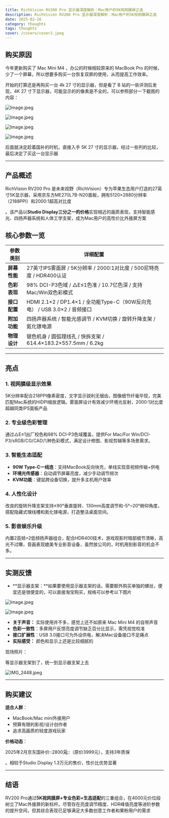 ```yaml
---
title: RichVision RV200 Pro 显示器深度解析：Mac用户的5K视网膜屏之选
description: RichVision RV200 Pro 显示器深度解析：Mac用户的5K视网膜屏之选
date: 2025-02-16
category: thoughts
tags: thoughts
cover: /covers/cover2.jpeg
---
```


## 购买原因

   今年更新购买了 Mac Mini M4 ，办公的时候相较原来的 MacBook Pro 的时候，少了一个屏幕，所以想要多购买一台恢复双屏的使用，从而提高工作效率。

   开始的打算还是再购买一台 4k 27 寸的显示器，但是看了 B 站的一些评测后发现，4K 27 寸下显示器，可能显示的的像素是不全的，可以参照部分一下截图的内容：

![Image.jpeg](https://res.craft.do/user/full/f3be568a-34ab-2b61-a799-bb5c9d6f8f77/doc/A3B0F86D-EEC9-430D-8C13-57D568E29C26/146F73A3-3465-4897-A54C-1639CBE9714C_2/aONuDx3POYwVtADptZeIny6RME9y0HXF0FbM9Po910wz/Image.jpeg)

![Image.jpeg](https://res.craft.do/user/full/f3be568a-34ab-2b61-a799-bb5c9d6f8f77/doc/A3B0F86D-EEC9-430D-8C13-57D568E29C26/FE286141-A852-4846-9DAA-F8DAE35579FD_2/3Amn7oZ3hlQoNICSdrTKnNSklaUyUymxiidgjr05Byoz/Image.jpeg)

![Image.jpeg](https://res.craft.do/user/full/f3be568a-34ab-2b61-a799-bb5c9d6f8f77/doc/A3B0F86D-EEC9-430D-8C13-57D568E29C26/1C8C87C6-EBE8-425C-9CE8-7AA61316DCD2_2/BRmx2O1zVZUS0idVApgZ1WQRBSX8nsvOOOZtHB81Afsz/Image.jpeg)

![Image.jpeg](https://res.craft.do/user/full/f3be568a-34ab-2b61-a799-bb5c9d6f8f77/doc/A3B0F86D-EEC9-430D-8C13-57D568E29C26/DBA0D6D9-266F-4547-9D5F-6C269A890E3E_2/VgAgOfDtKZAqVydZkny18FehFEViIHqMmciq6TL8y4Mz/Image.jpeg)

   后面就决定趁着国补的时机，直接入手 5K 27 寸的显示器，经过一些列的比较，最后决定了买这一台显示器

---

## 产品概述

RichVision RV200 Pro 是未来视野（RichVision）专为苹果生态用户打造的27英寸5K显示器，采用京东方ME270L7B-N20面板，拥有5120×2880分辨率（2188PPI）和2000:1超高对比度

。该产品以**Studio Display三分之一的价格**实现相近的画质表现，支持智能感光、四扬声器系统和人体工学支架，成为Mac用户的高性价比外接屏方案

## 核心参数一览

| **参数类别** | **详细配置**                                                     |
| -------- | ------------------------------------------------------------ |
| **屏幕性能** | 27英寸IPS雾面屏 / 5K分辨率 / 2000:1对比度 / 500尼特亮度 / HDR400认证          |
| **色彩表现** | 98% DCI-P3色域 / △E≤1色准 / 10.7亿色深 / 支持Mac/Win双色彩模式             |
| **接口配置** | HDMI 2.1×2 / DP1.4×1 / 全功能Type-C（90W反向充电） / USB 3.0×2 / 音频接口 |
| **附加功能** | 四扬声器系统 / 智能光感调节 / KVM切换 / 旋转升降支架 / 氮化镓电源                     |
| **物理设计** | 银色机身 / 圆弧理线孔 / 快拆支架 / 614.4×183.2×557.5mm / 6.2kg            |

---

## 亮点

### 1. **视网膜级显示效果**

5K分辨率配合218PPI像素密度，文字显示锐利无锯齿，图像细节纤毫毕现，完美匹配Mac系统的HiDPI缩放逻辑。雾面屏设计有效减少环境光反射，2000:1对比度超越同类IPS面板产品

### 2. **专业级色彩管理**

通过△E≤1出厂校色和98% DCI-P3色域覆盖，提供For Mac/For Win/DCI-P3/sRGB/CG/CAD六种色彩模式，满足设计修图、影视剪辑等多场景需求。

### 3. **智能生态适配**

- **90W Type-C一线连**：支持MacBook反向快充，单线实现音视频传输+供电
- **环境光传感器**：自动调节屏幕亮度，减少手动调节频次
- **KVM功能**：键鼠跨设备切换，提升多主机用户效率

### 4. **人性化设计**

改良的旋转升降支架支持±90°垂直旋转、130mm高度调节和-5°~20°俯仰角度，搭配隐藏式理线槽和氮化镓电源，打造整洁桌面空间。

### 5. **影音娱乐升级**

内置2高频+2低频扬声器组合，配合HDR400技术，游戏观影时暗部细节清晰，高光不过曝，音画表现媲美专业影音设备，虽然放公司的，时机用到影音的机会不多。

---

## 实测反馈

- **显示器支架：**如果要使用显示器支架的话，需要额外购买单独的螺丝，便宜还是很便宜的，可以直接淘宝购买，规格可以参考以下图片

![Image.jpeg](https://res.craft.do/user/full/f3be568a-34ab-2b61-a799-bb5c9d6f8f77/doc/A3B0F86D-EEC9-430D-8C13-57D568E29C26/447FE1C7-E235-4E8B-8C80-6B2B582CF877_2/OyNSqYqCFYVUElleQ05lznpVl9qVWqhfbG1zKpAZLFgz/Image.jpeg)

![Image.jpeg](https://res.craft.do/user/full/f3be568a-34ab-2b61-a799-bb5c9d6f8f77/doc/A3B0F86D-EEC9-430D-8C13-57D568E29C26/5B6EA41E-636F-4467-BF2D-E219433E058F_2/aXfgRpnYaqGLilWMJ5MKvppMif4m5DnobkQxhIbNHTcz/Image.jpeg)

- **关于声音：** 实际使用并不多，感觉上还不如原来 Mac Mini M4 的自带声音
- **色彩一致性**：多屏用户反馈亮度调节缺乏百分比显示，需凭视觉校准
- **接口扩展性**：USB 3.0接口可为外设供电，解决Mac设备接口不足痛点
- **实际感受：** 颜色和显示上还是比较细腻的

现场照片：

等显示器支架到了，统一到显示器支架上去

![IMG_2448.jpeg](https://res.craft.do/user/full/f3be568a-34ab-2b61-a799-bb5c9d6f8f77/doc/A3B0F86D-EEC9-430D-8C13-57D568E29C26/47C9475D-2A70-457C-8140-10907687497F_2/lx75avHOFQ1Ek0ppV7SE8P3uA7H0bxqPjnuHltyV7YEz/IMG_2448.jpeg)

---

## 购买建议

**适合人群**：

- MacBook/Mac mini外接用户
- 预算有限的影视/设计创作者
- 追求高画质的轻度游戏玩家

**价格动态**：

2025年2月京东国补价::2800**元**::（原价3999元），支持3年质保

。相较于Studio Display 1.3万元的售价，性价比优势显著

---

## 结语

RV200 Pro通过**5K视网膜屏+专业色彩+生态适配**的三重组合，在4000元价位段树立了Mac外接屏的新标杆。尽管存在亮度调节精度、HDR峰值亮度等进阶参数的提升空间，但其综合表现已足够满足大多数创意工作者和果粉用户的需求

